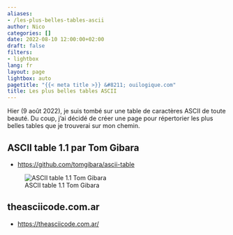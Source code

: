 ```yaml
---
aliases:
- /les-plus-belles-tables-ascii
author: Nico
categories: []
date: 2022-08-10 12:00:00+02:00
draft: false
filters:
- lightbox
lang: fr
layout: page
lightbox: auto
pagetitle: "{{< meta title >}} &#8211; ouilogique.com"
title: Les plus belles tables ASCII
---
```


Hier (9 août 2022), je suis tombé sur une table de caractères ASCII de toute beauté. Du coup, j’ai décidé de créer une page pour répertorier les plus belles tables que je trouverai sur mon chemin.

## ASCII table 1.1 par Tom Gibara

-   <https://github.com/tomgibara/ascii-table>

![ASCII table 1.1 Tom Gibara][img_1]

[img_1]: ./images/ascii-table-1.1-tom-gibara.svg

## theasciicode.com.ar

-   <https://theasciicode.com.ar/>
